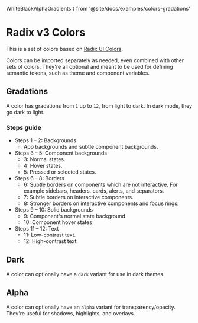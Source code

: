   WhiteBlackAlphaGradients
} from '@site/docs/examples/colors-gradations'

# Radix v3 Colors

This is a set of colors based on [Radix UI Colors](https://www.radix-ui.com/colors).

<Accents />

Colors can be imported separately as needed, even combined with other sets of colors. They're all optional and meant to be used for defining semantic tokens, such as theme and component variables.

## Gradations

A color has gradations from `1` up to `12`, from light to dark. In dark mode, they go dark to light.

<Gradations />

### Steps guide

- Steps 1 – 2: Backgrounds
  - App backgrounds and subtle component backgrounds. 
- Steps 3 – 5: Component backgrounds
  - 3: Normal states.
  - 4: Hover states.
  - 5: Pressed or selected states.
- Steps 6 – 8: Borders
  - 6: Subtle borders on components which are not interactive. For example sidebars, headers, cards, alerts, and separators.
  - 7: Subtle borders on interactive components.
  - 8: Stronger borders on interactive components and focus rings.
- Steps 9 – 10: Solid backgrounds
  - 9: Component's normal state background
  - 10: Component hover states
- Steps 11 – 12: Text
  - 11: Low-contrast text.
  - 12: High-contrast text.

## Dark

A color can optionally have a `dark` variant for use in dark themes.

## Alpha

A color can optionally have an `alpha` variant for transparency/opacity. They're useful for shadows, highlights, and overlays.

<WhiteBlackAlphaGradients />
